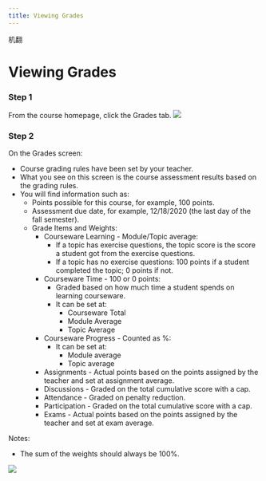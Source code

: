 ```yaml
--- 
title: Viewing Grades
---
```


机翻
# Viewing Grades

### Step 1
From the course homepage, click the Grades tab.
![](/img/ulearning/student/grades01.png)

### Step 2
On the Grades screen:
- Course grading rules have been set by your teacher.
- What you see on this screen is the course assessment results based on the grading rules.
- You will find information such as:
  - Points possible for this course, for example, 100 points.
  - Assessment due date, for example, 12/18/2020 (the last day of the fall semester).
  - Grade Items and Weights:
    - Courseware Learning - Module/Topic average:
      - If a topic has exercise questions, the topic score is the score a student got from the exercise questions.
      - If a topic has no exercise questions: 100 points if a student completed the topic; 0 points if not.
    - Courseware Time - 100 or 0 points:
      - Graded based on how much time a student spends on learning courseware.
      - It can be set at:
        - Courseware Total
        - Module Average
        - Topic Average
    - Courseware Progress - Counted as %:
      - It can be set at:
        - Module average
        - Topic average
    - Assignments - Actual points based on the points assigned by the teacher and set at assignment average.
    - Discussions - Graded on the total cumulative score with a cap.
    - Attendance - Graded on penalty reduction.
    - Participation - Graded on the total cumulative score with a cap.
    - Exams - Actual points based on the points assigned by the teacher and set at exam average.

Notes:
- The sum of the weights should always be 100%.

![](/img/ulearning/student/grades02.png)